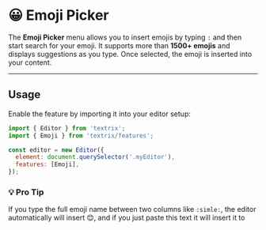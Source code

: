 # 😀 Emoji Picker

The **Emoji Picker** menu allows you to insert emojis by typing `:` and then start search for your emoji. It supports more than **1500+ emojis** and
displays suggestions as you type. Once selected, the emoji is inserted into your content.

---

## Usage

Enable the feature by importing it into your editor setup:

```js /Emoji/
import { Editor } from 'textrix';
import { Emoji } from 'textrix/features';

const editor = new Editor({
  element: document.querySelector('.myEditor'),
  features: [Emoji],
});
```

### 💡 Pro Tip

If you type the full emoji name between two columns like `:simle:`, the editor automatically will insert 😊, and if you just paste this text it will
insert it to
